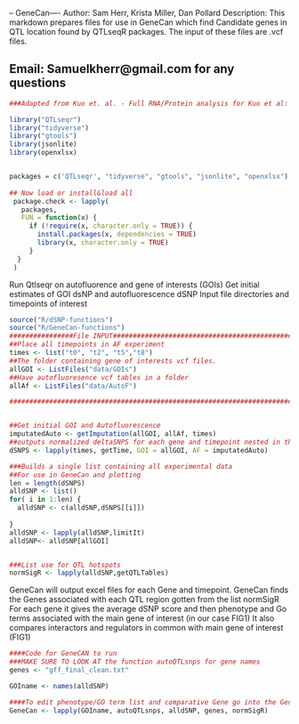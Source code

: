 -- GeneCan----
Author: Sam Herr, Krista Miller, Dan Pollard
Description: This markdown prepares files for use in GeneCan which find Candidate genes in
            QTL location found by QTLseqR packages. The input of these files are .vcf                    files.
            
Email: Samuelkherr@gmail.com for any questions
-------------------------

```{r load packages} 

###Adapted from Kuo et. al. - Full RNA/Protein analysis for Kuo et al: A simple mass-action model predicts protein timecourses from mRNA trajectories during a dynamic response in S. cerevisiae

library("QTLseqr")
library("tidyverse")
library("gtools")
library(jsonlite)
library(openxlsx)


packages = c('QTLseqr', "tidyverse", "gtools", "jsonlite", "openxlsx")
 
## Now load or install&load all
 package.check <- lapply(
   packages,
   FUN = function(x) {
     if (!require(x, character.only = TRUE)) {
       install.packages(x, dependencies = TRUE)
       library(x, character.only = TRUE)
     }
  }
 )
```


Run Qtlseqr on autofluorence and gene of interests (GOIs) 
Get initial estimates of GOI dsNP and autofluorescence dSNP
Input file directories and  timepoints of interest

```{r}

source("R/dSNP-functions")
source("R/GeneCan-functions")
################File INPUT#############################################################
##Place all timepoints in AF experiment
times <- list("t0", "t2", "t5","t8")
##The folder containing gene of interests vcf files.
allGOI <- ListFiles("data/GOIs")
##Have autofluoresence vcf tables in a folder
allAf <- ListFiles("data/AutoF")

##########################################################################################


##Get initial GOI and Autofluorescence
imputatedAuto <- getImputation(allGOI, allAf, times)
##outputs normalized deltaSNPS for each gene and timepoint nested in their respective timepoint 
dSNPS <- lapply(times, getTime, GOI = allGOI, AF = imputatedAuto)

###Builds a single list containing all experimental data
##For use in GeneCan and plotting
len = length(dSNPS)
alldSNP <- list()
for( i in 1:len) {
  alldSNP <- c(alldSNP,dSNPS[[i]])
  
} 
alldSNP <- lapply(alldSNP,limitIt)
alldSNP<- alldSNP[allGOI]


###List use for QTL hotspots
normSigR <- lapply(alldSNP,getQTLTables) 

```


GeneCan will output excel files for each Gene and timepoint.
GeneCan finds the Genes associated with each QTL region gotten from the list normSigR
For each gene it gives the average dSNP score and then phenotype and Go terms associated with the main gene of interest (in our case FIG1)
It also compares interactors and regulators in common with main gene of interest (FIG1)

```{r}
####Code for GeneCAN to run
###MAKE SURE TO LOOK AT the function autoQTLsnps for gene names
genes <- "gff_final_clean.txt"

GOIname <- names(alldSNP)

####To edit phenotype/GO term list and comparative Gene go into the Genecan-function itself on line 393.
GeneCan <- lapply(GOIname, autoQTLsnps, alldSNP, genes, normSigR)
```

